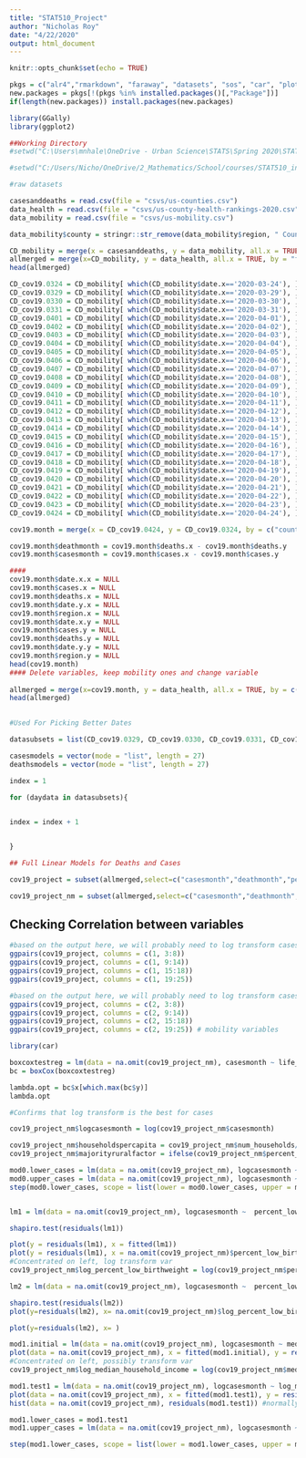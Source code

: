 ```yaml
---
title: "STAT510_Project"
author: "Nicholas Roy"
date: "4/22/2020"
output: html_document
---
```


```r

knitr::opts_chunk$set(echo = TRUE)

```

```r
pkgs = c("alr4","rmarkdown", "faraway", "datasets", "sos", "car", "plotly", "ggplot2", "tidyverse", "broom", "SemiPar", "RegularExpressions","GGally")
new.packages = pkgs[!(pkgs %in% installed.packages()[,"Package"])]
if(length(new.packages)) install.packages(new.packages)

library(GGally)
library(ggplot2)
```

```r
##Working Directory
#setwd("C:\Users\mnhale\OneDrive - Urban Science\STATS\Spring 2020\STAT 510\covidanalysis\project")

#setwd("C:/Users/Nicho/OneDrive/2_Mathematics/School/courses/STAT510_intro_regression_analysis/project/github/covidanalysis/project")
```


```r
#raw datasets

casesanddeaths = read.csv(file = "csvs/us-counties.csv")
data_health = read.csv(file = "csvs/us-county-health-rankings-2020.csv")
data_mobility = read.csv(file = "csvs/us-mobility.csv")

data_mobility$county = stringr::str_remove(data_mobility$region, " County")

```

```r

CD_mobility = merge(x = casesanddeaths, y = data_mobility, all.x = TRUE, by = c("county", "state"))
allmerged = merge(x=CD_mobility, y = data_health, all.x = TRUE, by = "fips")
head(allmerged)

```

```r

CD_cov19.0324 = CD_mobility[ which(CD_mobility$date.x=='2020-03-24'), ]
CD_cov19.0329 = CD_mobility[ which(CD_mobility$date.x=='2020-03-29'), ]
CD_cov19.0330 = CD_mobility[ which(CD_mobility$date.x=='2020-03-30'), ]
CD_cov19.0331 = CD_mobility[ which(CD_mobility$date.x=='2020-03-31'), ]
CD_cov19.0401 = CD_mobility[ which(CD_mobility$date.x=='2020-04-01'), ]
CD_cov19.0402 = CD_mobility[ which(CD_mobility$date.x=='2020-04-02'), ]
CD_cov19.0403 = CD_mobility[ which(CD_mobility$date.x=='2020-04-03'), ]
CD_cov19.0404 = CD_mobility[ which(CD_mobility$date.x=='2020-04-04'), ]
CD_cov19.0405 = CD_mobility[ which(CD_mobility$date.x=='2020-04-05'), ]
CD_cov19.0406 = CD_mobility[ which(CD_mobility$date.x=='2020-04-06'), ]
CD_cov19.0407 = CD_mobility[ which(CD_mobility$date.x=='2020-04-07'), ]
CD_cov19.0408 = CD_mobility[ which(CD_mobility$date.x=='2020-04-08'), ]
CD_cov19.0409 = CD_mobility[ which(CD_mobility$date.x=='2020-04-09'), ]
CD_cov19.0410 = CD_mobility[ which(CD_mobility$date.x=='2020-04-10'), ]
CD_cov19.0411 = CD_mobility[ which(CD_mobility$date.x=='2020-04-11'), ]
CD_cov19.0412 = CD_mobility[ which(CD_mobility$date.x=='2020-04-12'), ]
CD_cov19.0413 = CD_mobility[ which(CD_mobility$date.x=='2020-04-13'), ]
CD_cov19.0414 = CD_mobility[ which(CD_mobility$date.x=='2020-04-14'), ]
CD_cov19.0415 = CD_mobility[ which(CD_mobility$date.x=='2020-04-15'), ]
CD_cov19.0416 = CD_mobility[ which(CD_mobility$date.x=='2020-04-16'), ]
CD_cov19.0417 = CD_mobility[ which(CD_mobility$date.x=='2020-04-17'), ]
CD_cov19.0418 = CD_mobility[ which(CD_mobility$date.x=='2020-04-18'), ]
CD_cov19.0419 = CD_mobility[ which(CD_mobility$date.x=='2020-04-19'), ]
CD_cov19.0420 = CD_mobility[ which(CD_mobility$date.x=='2020-04-20'), ]
CD_cov19.0421 = CD_mobility[ which(CD_mobility$date.x=='2020-04-21'), ]
CD_cov19.0422 = CD_mobility[ which(CD_mobility$date.x=='2020-04-22'), ]
CD_cov19.0423 = CD_mobility[ which(CD_mobility$date.x=='2020-04-23'), ]
CD_cov19.0424 = CD_mobility[ which(CD_mobility$date.x=='2020-04-24'), ]

cov19.month = merge(x = CD_cov19.0424, y = CD_cov19.0324, by = c("county", "state", "fips", "retail_recreation", "grocery_pharmacy", "parks", "transit_stations", "workplaces", "residential"))

cov19.month$deathmonth = cov19.month$deaths.x - cov19.month$deaths.y
cov19.month$casesmonth = cov19.month$cases.x - cov19.month$cases.y

####
cov19.month$date.x.x = NULL
cov19.month$cases.x = NULL
cov19.month$deaths.x = NULL
cov19.month$date.y.x = NULL
cov19.month$region.x = NULL
cov19.month$date.x.y = NULL
cov19.month$cases.y = NULL
cov19.month$deaths.y = NULL
cov19.month$date.y.y = NULL
cov19.month$region.y = NULL
head(cov19.month)
#### Delete variables, keep mobility ones and change variable
  
allmerged = merge(x=cov19.month, y = data_health, all.x = TRUE, by = c("fips", "county", "state"))
head(allmerged)
  
```

```r

#Used For Picking Better Dates

datasubsets = list(CD_cov19.0329, CD_cov19.0330, CD_cov19.0331, CD_cov19.0401, CD_cov19.0402, CD_cov19.0403, CD_cov19.0404, CD_cov19.0405, CD_cov19.0406, CD_cov19.0407, CD_cov19.0408, CD_cov19.0409, CD_cov19.0410, CD_cov19.0411, CD_cov19.0412, CD_cov19.0413, CD_cov19.0414, CD_cov19.0415, CD_cov19.0416, CD_cov19.0417, CD_cov19.0418, CD_cov19.0419, CD_cov19.0420, CD_cov19.0421, CD_cov19.0422, CD_cov19.0423, CD_cov19.0424)

casesmodels = vector(mode = "list", length = 27)
deathsmodels = vector(mode = "list", length = 27)

index = 1

for (daydata in datasubsets){

  
index = index + 1


}

```

```r

## Full Linear Models for Deaths and Cases

cov19_project = subset(allmerged,select=c("casesmonth","deathmonth","percent_low_birthweight","percent_smokers","primary_care_physicians_rate","percent_vaccinated","num_households","average_daily_pm2_5","life_expectancy","child_mortality_rate","infant_mortality_rate","percent_food_insecure","median_household_income","average_traffic_volume_per_meter_of_major_roadways","population_2","percent_65_and_over","percent_rural","percent_uninsured","retail_recreation","grocery_pharmacy","parks","transit_stations","workplaces","residential", "average_traffic_volume_per_meter_of_major_roadways"))

cov19_project_nm = subset(allmerged,select=c("casesmonth","deathmonth","percent_low_birthweight","percent_smokers","primary_care_physicians_rate","percent_vaccinated","num_households","average_daily_pm2_5","life_expectancy","child_mortality_rate","infant_mortality_rate","percent_food_insecure","median_household_income","population_2","percent_65_and_over","percent_rural","percent_uninsured"))

```



## Checking Correlation between variables
```r
#based on the output here, we will probably need to log transform casesmonth
ggpairs(cov19_project, columns = c(1, 3:8))
ggpairs(cov19_project, columns = c(1, 9:14))
ggpairs(cov19_project, columns = c(1, 15:18))
ggpairs(cov19_project, columns = c(1, 19:25))
```

```r
#based on the output here, we will probably need to log transform casesmonth
ggpairs(cov19_project, columns = c(2, 3:8))
ggpairs(cov19_project, columns = c(2, 9:14))
ggpairs(cov19_project, columns = c(2, 15:18))
ggpairs(cov19_project, columns = c(2, 19:25)) # mobility variables
```



```r
library(car)

boxcoxtestreg = lm(data = na.omit(cov19_project_nm), casesmonth ~ life_expectancy + percent_vaccinated + percent_rural )
bc = boxCox(boxcoxtestreg)

lambda.opt = bc$x[which.max(bc$y)]
lambda.opt

#Confirms that log transform is the best for cases

cov19_project_nm$logcasesmonth = log(cov19_project_nm$casesmonth)

```

```r

cov19_project_nm$householdspercapita = cov19_project_nm$num_households/cov19_project_nm$population_2
cov19_project_nm$majorityruralfactor = ifelse(cov19_project_nm$percent_rural > .5, 1, 0)


```


```r

mod0.lower_cases = lm(data = na.omit(cov19_project_nm), logcasesmonth ~ 1)
mod0.upper_cases = lm(data = na.omit(cov19_project_nm), logcasesmonth ~  percent_low_birthweight +percent_smokers +primary_care_physicians_rate +percent_vaccinated + householdspercapita +average_daily_pm2_5 +life_expectancy +child_mortality_rate +infant_mortality_rate +percent_food_insecure +median_household_income +percent_65_and_over +majorityruralfactor +percent_uninsured)
step(mod0.lower_cases, scope = list(lower = mod0.lower_cases, upper = mod0.upper_cases))


lm1 = lm(data = na.omit(cov19_project_nm), logcasesmonth ~  percent_low_birthweight +percent_smokers +primary_care_physicians_rate + householdspercapita +average_daily_pm2_5 +life_expectancy +infant_mortality_rate +median_household_income +percent_65_and_over +majorityruralfactor)

shapiro.test(residuals(lm1))

plot(y = residuals(lm1), x = fitted(lm1))
plot(y = residuals(lm1), x = na.omit(cov19_project_nm)$percent_low_birthweight)
#Concentrated on left, log transform var
cov19_project_nm$log_percent_low_birthweight = log(cov19_project_nm$percent_low_birthweight)

lm2 = lm(data = na.omit(cov19_project_nm), logcasesmonth ~  percent_low_birthweight +percent_smokers +primary_care_physicians_rate + householdspercapita +average_daily_pm2_5 +life_expectancy +infant_mortality_rate +median_household_income +percent_65_and_over +majorityruralfactor)

shapiro.test(residuals(lm2))
plot(y=residuals(lm2), x= na.omit(cov19_project_nm)$log_percent_low_birthweight)

plot(y=residuals(lm2), x= )


```

```r

mod1.initial = lm(data = na.omit(cov19_project_nm), logcasesmonth ~ median_household_income)
plot(data = na.omit(cov19_project_nm), x = fitted(mod1.initial), y = residuals(mod1.initial))
#Concentrated on left, possibly transform var
cov19_project_nm$log_median_household_income = log(cov19_project_nm$median_household_income)

mod1.test1 = lm(data = na.omit(cov19_project_nm), logcasesmonth ~ log_median_household_income)
plot(data = na.omit(cov19_project_nm), x = fitted(mod1.test1), y = residuals(mod1.test1))
hist(data = na.omit(cov19_project_nm), residuals(mod1.test1)) #normally dist

mod1.lower_cases = mod1.test1
mod1.upper_cases = lm(data = na.omit(cov19_project_nm), logcasesmonth ~  percent_low_birthweight +percent_smokers +primary_care_physicians_rate +percent_vaccinated + householdspercapita +average_daily_pm2_5 +life_expectancy +child_mortality_rate +infant_mortality_rate +percent_food_insecure + log_median_household_income +percent_65_and_over +majorityruralfactor +percent_uninsured)

step(mod1.lower_cases, scope = list(lower = mod1.lower_cases, upper = mod1.upper_cases))


```